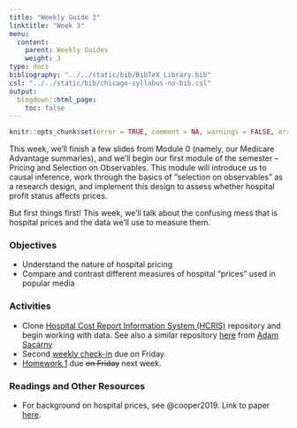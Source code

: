 ```yaml
---
title: "Weekly Guide 3"
linktitle: "Week 3"
menu:
  content:
    parent: Weekly Guides
    weight: 3
type: docs
bibliography: "../../static/bib/BibTeX_Library.bib"
csl: "../../static/bib/chicago-syllabus-no-bib.csl"
output:
  blogdown::html_page:
    toc: false
---
```


```r
knitr::opts_chunk$set(error = TRUE, comment = NA, warnings = FALSE, errors = FALSE, messages = FALSE, tidy = FALSE, echo = FALSE)
```

This week, we'll finish a few slides from Module 0 (namely, our Medicare Advantage summaries), and we'll begin our first module of the semester -- Pricing and Selection on Observables. This module will introduce us to causal inference, work through the basics of "selection on observables" as a research design, and implement this design to assess whether hospital profit status affects prices.

But first things first! This week, we'll talk about the confusing mess that is hospital prices and the data we'll use to measure them.

### Objectives

- Understand the nature of hospital pricing
- Compare and contrast different measures of hospital "prices" used in popular media

### Activities 

- Clone [Hospital Cost Report Information System (HCRIS)](https://github.com/imccart/HCRIS) repository and begin working with data. See also a similar repository [here](https://github.com/asacarny/hospital-cost-reports) from [Adam Sacarny](http://sacarny.com/)
- Second [weekly check-in](/assignment/weekly-check-in.html) due on Friday.
- [Homework 1](/assignment/homework1.html) due ~~on Friday~~ next week.

### Readings and Other Resources
- For background on hospital prices, see @cooper2019. Link to paper [here](https://academic.oup.com/qje/article/134/1/51/5090426).